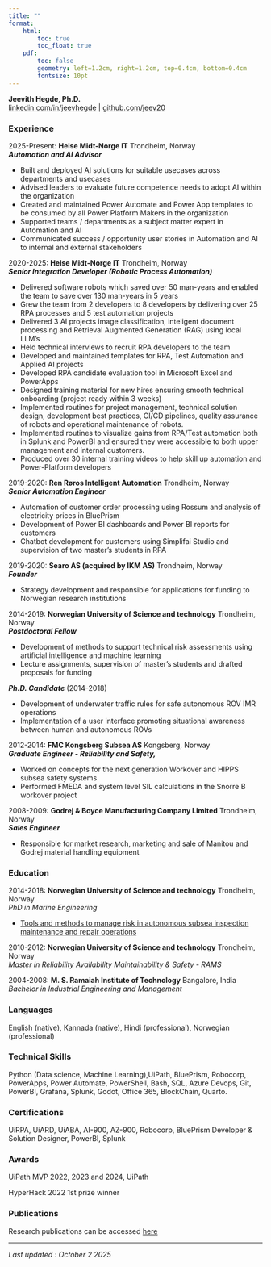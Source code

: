 ```yaml
---
title: ""
format:
    html:
        toc: true
        toc_float: true
    pdf:
        toc: false
        geometry: left=1.2cm, right=1.2cm, top=0.4cm, bottom=0.4cm
        fontsize: 10pt 
---
```



**Jeevith Hegde, Ph.D.**  
[linkedin.com/in/jeevhegde](https://www.linkedin.com/in/jeevhegde/) |  [github.com/jeev20](https://github.com/jeev20)

### **Experience**

2025-Present:  **Helse Midt-Norge IT** Trondheim, Norway  
***Automation and AI Advisor***

* Built and deployed AI solutions for suitable usecases across departments and usecases
* Advised leaders to evaluate future competence needs to adopt AI within the organization
* Created and maintained Power Automate and Power App templates to be consumed by all Power Platform Makers in the organization
* Supported teams / departments as a subject matter expert in Automation and AI
* Communicated success / opportunity user stories in Automation and AI to internal and external stakeholders

2020-2025:	**Helse Midt-Norge IT**	Trondheim, Norway  
***Senior Integration Developer (Robotic Process Automation)***

* Delivered software robots which saved over 50 man-years and enabled the team to save over 130 man-years in 5 years 
* Grew the team from 2 developers to 8 developers by delivering over 25 RPA processes and 5 test automation projects
* Delivered 3 AI projects image classification, inteligent document processing and Retrieval Augmented Generation (RAG) using local LLM's
* Held technical interviews to recruit RPA developers to the team
* Developed and maintained templates for RPA, Test Automation and Applied AI projects
* Developed RPA candidate evaluation tool in Microsoft Excel and PowerApps
* Designed training material for new hires ensuring smooth technical onboarding (project ready within 3 weeks)
* Implemented routines for project management, technical solution design, development best practices, CI/CD pipelines, quality assurance of robots and operational maintenance of robots.
* Implemented routines to visualize gains from RPA/Test automation both in Splunk and PowerBI and ensured they were accessible to both upper management and internal customers.
* Produced over 30 internal training videos to help skill up automation and Power-Platform developers 

2019-2020:	**Ren Røros Intelligent Automation**	Trondheim, Norway  
***Senior Automation Engineer***

* Automation of customer order processing using Rossum and analysis of electricity prices in BluePrism
* Development of Power BI dashboards and Power BI reports for customers
* Chatbot development for customers using Simplifai Studio and supervision of two master’s students in RPA

2019-2020:	**Searo AS (acquired by IKM AS)**	Trondheim, Norway  
***Founder***

* Strategy development and responsible for applications for funding to Norwegian research institutions

2014-2019:	**Norwegian University of Science and technology**	Trondheim, Norway  
***Postdoctoral Fellow***

* Development of methods to support technical risk assessments using artificial intelligence and machine learning
* Lecture assignments, supervision of master’s students and drafted proposals for funding

***Ph.D. Candidate*** (2014-2018)

* Development of underwater traffic rules for safe autonomous ROV IMR operations
* Implementation of a user interface promoting situational awareness between human and autonomous ROVs

2012-2014:	**FMC Kongsberg Subsea AS**	Kongsberg, Norway  
                       ***Graduate Engineer \- Reliability and Safety,***

* Worked on concepts for the next generation Workover and HIPPS subsea safety systems
* Performed FMEDA and system level SIL calculations in the Snorre B workover project

2008-2009:	**Godrej & Boyce Manufacturing Company Limited**	Trondheim, Norway  
                       ***Sales Engineer***

* Responsible for market research, marketing and sale of Manitou and Godrej material handling equipment

### **Education**

2014-2018:	**Norwegian University of Science and technology**	Trondheim, Norway  
*PhD in Marine Engineering*

* [Tools and methods to manage risk in autonomous subsea inspection maintenance and repair operations](https://ntnuopen.ntnu.no/ntnu-xmlui/bitstream/handle/11250/2496308/Jeevith%20Hedge_fulltext.pdf?sequence=5&isAllowed=y)

2010-2012:	**Norwegian University of Science and technology**	Trondheim, Norway  
*Master in Reliability Availability Maintainability & Safety - RAMS*

2004-2008:     **M. S. Ramaiah Institute of Technology**    Bangalore, India 	        
*Bachelor in Industrial Engineering and Management*



### Languages
English (native), Kannada (native), Hindi (professional), Norwegian (professional)


### Technical Skills
Python (Data science, Machine Learning),UiPath, BluePrism, Robocorp, PowerApps, Power Automate, PowerShell, Bash, SQL, Azure Devops, Git, PowerBI, Grafana, Splunk, Godot, Office 365, BlockChain, Quarto.

### Certifications
UiRPA, UiARD, UiABA, AI-900, AZ-900, Robocorp, BluePrism Developer & Solution Designer, PowerBI, Splunk  


### Awards
UiPath MVP 2022, 2023 and 2024, UiPath <br>

HyperHack 2022 1st prize winner 

### Publications
Research publications can be accessed [here](https://scholar.google.com/citations?user=QL98iX4AAAAJ&hl=en) 


--------------------------------------------------------------------------

*Last updated : October 2 2025*